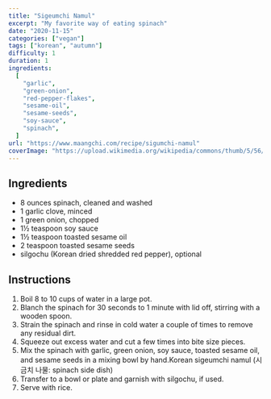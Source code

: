 ```yaml
---
title: "Sigeumchi Namul"
excerpt: "My favorite way of eating spinach"
date: "2020-11-15"
categories: ["vegan"]
tags: ["korean", "autumn"]
difficulty: 1
duration: 1
ingredients:
  [
    "garlic",
    "green-onion",
    "red-pepper-flakes",
    "sesame-oil",
    "sesame-seeds",
    "soy-sauce",
    "spinach",
  ]
url: "https://www.maangchi.com/recipe/sigumchi-namul"
coverImage: "https://upload.wikimedia.org/wikipedia/commons/thumb/5/56/Sigeumchi-namul.jpg/800px-Sigeumchi-namul.jpg"
---
```


## Ingredients

- 8 ounces spinach, cleaned and washed
- 1 garlic clove, minced
- 1 green onion, chopped
- 1½ teaspoon soy sauce
- 1½ teaspoon toasted sesame oil
- 2 teaspoon toasted sesame seeds
- silgochu (Korean dried shredded red pepper), optional

## Instructions

1. Boil 8 to 10 cups of water in a large pot.
2. Blanch the spinach for 30 seconds to 1 minute with lid off, stirring with a wooden spoon.
3. Strain the spinach and rinse in cold water a couple of times to remove any residual dirt.
4. Squeeze out excess water and cut a few times into bite size pieces.
5. Mix the spinach with garlic, green onion, soy sauce, toasted sesame oil, and sesame seeds in a mixing bowl by hand.Korean sigeumchi namul (시금치 나물: spinach side dish)
6. Transfer to a bowl or plate and garnish with silgochu, if used.
7. Serve with rice.

